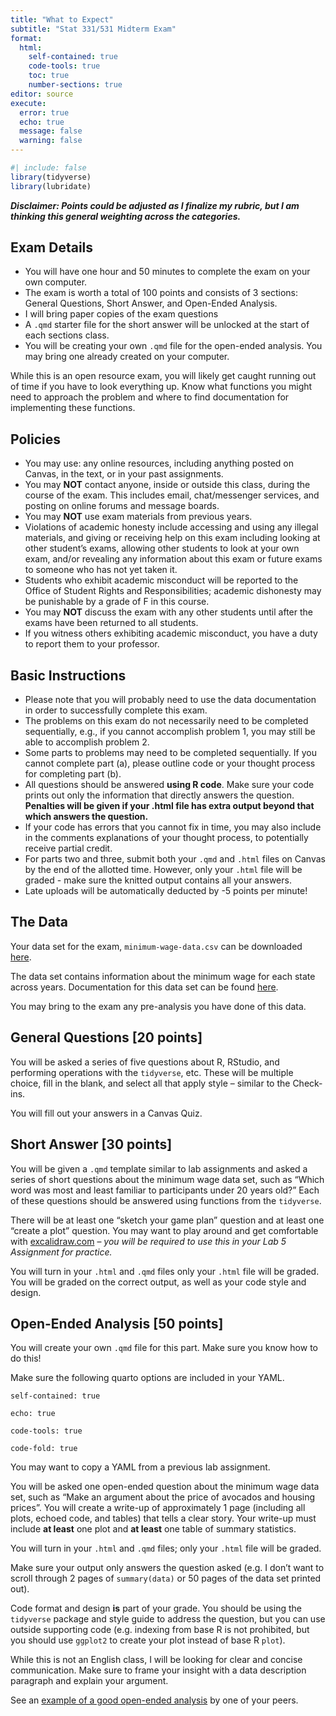 ```yaml
---
title: "What to Expect"
subtitle: "Stat 331/531 Midterm Exam"
format: 
  html:
    self-contained: true
    code-tools: true
    toc: true
    number-sections: true
editor: source
execute: 
  error: true
  echo: true
  message: false
  warning: false
---
```


```r
#| include: false
library(tidyverse)
library(lubridate)
```

***Disclaimer: Points could be adjusted as I finalize my rubric, but I am thinking this general weighting across the categories.***

## Exam Details {-}

+ You will have one hour and 50 minutes to complete the exam on your own computer.
+ The exam is worth a total of 100 points and consists of 3 sections: General Questions, Short Answer, and Open-Ended Analysis.
+ I will bring paper copies of the exam questions 
+ A `.qmd` starter file for the short answer will be unlocked at the start of each sections class.
+ You will be creating your own `.qmd` file for the open-ended analysis. You may bring one already created on your computer.

::: callout-caution
While this is an open resource exam, you will likely get caught running out of time if you have to look everything up. Know what functions you might need to approach the problem and where to find documentation for implementing these functions.
:::

## Policies {-}

+ You may use: any online resources, including anything posted on Canvas, in the text, or in your past assignments.
+ You may **NOT** contact anyone, inside or outside this class, during the course of the exam.  This includes email, chat/messenger services, and posting on online forums and message boards.
+ You may **NOT** use exam materials from previous years.
+ Violations of academic honesty include accessing and using any illegal materials, and giving or receiving help on this exam including looking at other student's exams, allowing other students to look at your own exam, and/or revealing any information about this exam or future exams to someone who has not yet taken it.
+ Students who exhibit academic misconduct will be reported to the Office of Student Rights
and Responsibilities; academic dishonesty may be punishable by a grade of F in this course.
+ You may **NOT** discuss the exam with any other students until after the exams have been returned to all students.
+ If you witness others exhibiting academic misconduct, you have a duty to report them to your professor.

## Basic Instructions {-}

+ Please note that you will probably need to use the data documentation in order to successfully complete this exam.
+ The problems on this exam do not necessarily need to be completed sequentially, e.g., if you cannot accomplish problem 1, you may still be able to accomplish problem 2.
+ Some parts to problems may need to be completed sequentially.  If you cannot complete part (a), please outline code or your thought process for completing part (b).
+ All questions should be answered **using R code**.  Make sure your code prints out only the information that directly answers the question.  **Penalties will be given if your .html file has extra output beyond that which answers the question.**
+ If your code has errors that you cannot fix in time, you may also include in the comments explanations of your thought process, to potentially receive partial credit.
+ For parts two and three, submit both your `.qmd` and `.html` files on Canvas by the end of the allotted time. However, only your `.html` file will be graded - make sure the knitted output contains all your answers.
+ Late uploads will be automatically deducted by -5 points per minute!
  
## The Data {-}

Your data set for the exam, `minimum-wage-data.csv` can be downloaded [here](mininimum-wage-data.csv).

The data set contains information about the minimum wage for each state across years. Documentation for this data set can be found [here](https://github.com/Lislejoem/Minimum-Wage-by-State-1968-to-2020).

You may bring to the exam any pre-analysis you have done of this data.
  
## General Questions  [20 points]

You will be asked a series of five questions about R, RStudio, and performing operations with the `tidyverse`, etc. These will be multiple choice, fill in the blank, and select all that apply style -- similar to the Check-ins.

You will fill out your answers in a Canvas Quiz.

## Short Answer [30 points]

You will be given a `.qmd` template similar to lab assignments and asked a series of short questions about the minimum wage data set, such as "Which word was most and least familiar to participants under 20 years old?" Each of these questions should be answered using functions from the `tidyverse`.

There will be at least one "sketch your game plan" question and at least one "create a plot" question. You may want to play around and get comfortable with [excalidraw.com](https://excalidraw.com/) -- *you will be required to use this in your Lab 5 Assignment for practice.*

You will turn in your `.html` and `.qmd` files only your `.html` file will be graded. You will be graded on the correct output, as well as your code style and design.

<!-- You will enter your answers into a "quiz" on Canvas.   -->

<!-- You will also turn in your `.html` and `.qmd` files.  These do not need to be formatted or styled nicely, and they will not be graded; they will only be used to confirm that you used code, not Google, to answer the questions. -->

<!-- After submitting your Canvas quiz, you will be able to see your score.  You may choose to correct your wrong answers and resubmit again, and your scores will be averaged. -->

## Open-Ended Analysis [50 points]

You will create your own `.qmd` file for this part. Make sure you know how to do this!

::: callout-caution
Make sure the following quarto options are included in your YAML.

`self-contained: true`

`echo: true`

`code-tools: true`

`code-fold: true`

You may want to copy a YAML from a previous lab assignment.
:::

You will be asked one open-ended question about the minimum wage data set, such
as "Make an argument about the price of avocados and housing prices". You will
create a write-up of approximately 1 page (including all plots, echoed code, and
tables) that tells a clear story. Your write-up must include **at least** one plot
and **at least** one table of summary statistics.

You will turn in your `.html` and `.qmd` files; only your `.html` file will be
graded. 

::: callout-warning
Make sure your output only answers the question asked (e.g. I don't want
to scroll through 2 pages of `summary(data)` or 50 pages of the data set printed
out).
:::

Code format and design **is** part of your grade. You should be using the
`tidyverse` package and style guide to address the question, but you can use
outside supporting code (e.g. indexing from base R is not prohibited, but you
should use `ggplot2` to create your plot instead of base R `plot`).

::: callout-tip
While this is not an English class, I will be looking for clear and concise
communication. Make sure to frame your insight with a data description paragraph
and explain your argument.

See an [example of a good open-ended analysis](https://earobinson95.github.io/stat331-calpoly/lab-assignments/lab4/lab4-student-sample-Q7.html) by one of your peers.
:::
